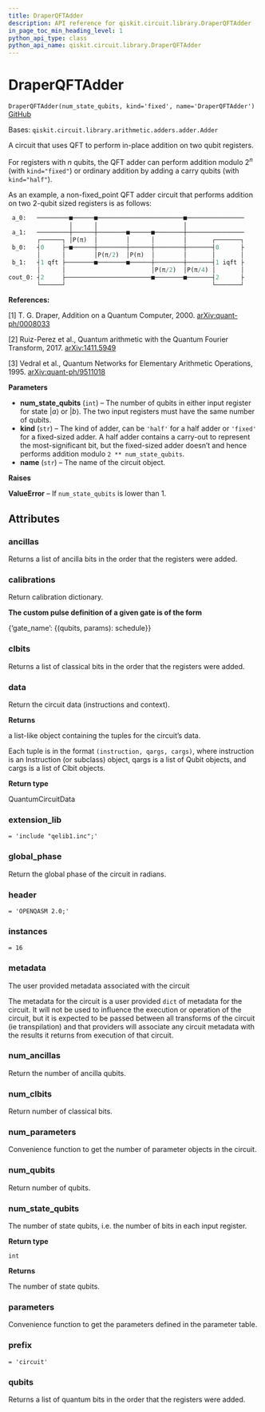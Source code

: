 ```yaml
---
title: DraperQFTAdder
description: API reference for qiskit.circuit.library.DraperQFTAdder
in_page_toc_min_heading_level: 1
python_api_type: class
python_api_name: qiskit.circuit.library.DraperQFTAdder
---
```


# DraperQFTAdder

<span id="qiskit.circuit.library.DraperQFTAdder" />

`DraperQFTAdder(num_state_qubits, kind='fixed', name='DraperQFTAdder')` [GitHub](https://github.com/qiskit/qiskit/tree/stable/0.18/qiskit/circuit/library/arithmetic/adders/draper_qft_adder.py "view source code")

Bases: `qiskit.circuit.library.arithmetic.adders.adder.Adder`

A circuit that uses QFT to perform in-place addition on two qubit registers.

For registers with $n$ qubits, the QFT adder can perform addition modulo $2^n$ (with `kind="fixed"`) or ordinary addition by adding a carry qubits (with `kind="half"`).

As an example, a non-fixed\_point QFT adder circuit that performs addition on two 2-qubit sized registers is as follows:

```python
 a_0:   ─────────■──────■────────────────────────■────────────────
                 │      │                        │
 a_1:   ─────────┼──────┼────────■──────■────────┼────────────────
        ┌──────┐ │P(π)  │        │      │        │       ┌───────┐
 b_0:   ┤0     ├─■──────┼────────┼──────┼────────┼───────┤0      ├
        │      │        │P(π/2)  │P(π)  │        │       │       │
 b_1:   ┤1 qft ├────────■────────■──────┼────────┼───────┤1 iqft ├
        │      │                        │P(π/2)  │P(π/4) │       │
cout_0: ┤2     ├────────────────────────■────────■───────┤2      ├
        └──────┘                                         └───────┘
```

**References:**

\[1] T. G. Draper, Addition on a Quantum Computer, 2000. [arXiv:quant-ph/0008033](https://arxiv.org/pdf/quant-ph/0008033.pdf)

\[2] Ruiz-Perez et al., Quantum arithmetic with the Quantum Fourier Transform, 2017. [arXiv:1411.5949](https://arxiv.org/pdf/1411.5949.pdf)

\[3] Vedral et al., Quantum Networks for Elementary Arithmetic Operations, 1995. [arXiv:quant-ph/9511018](https://arxiv.org/pdf/quant-ph/9511018.pdf)

**Parameters**

*   **num\_state\_qubits** (`int`) – The number of qubits in either input register for state $|a\rangle$ or $|b\rangle$. The two input registers must have the same number of qubits.
*   **kind** (`str`) – The kind of adder, can be `'half'` for a half adder or `'fixed'` for a fixed-sized adder. A half adder contains a carry-out to represent the most-significant bit, but the fixed-sized adder doesn’t and hence performs addition modulo `2 ** num_state_qubits`.
*   **name** (`str`) – The name of the circuit object.

**Raises**

**ValueError** – If `num_state_qubits` is lower than 1.

## Attributes

<span id="qiskit.circuit.library.DraperQFTAdder.ancillas" />

### ancillas

Returns a list of ancilla bits in the order that the registers were added.

<span id="qiskit.circuit.library.DraperQFTAdder.calibrations" />

### calibrations

Return calibration dictionary.

**The custom pulse definition of a given gate is of the form**

\{‘gate\_name’: \{(qubits, params): schedule}}

<span id="qiskit.circuit.library.DraperQFTAdder.clbits" />

### clbits

Returns a list of classical bits in the order that the registers were added.

<span id="qiskit.circuit.library.DraperQFTAdder.data" />

### data

Return the circuit data (instructions and context).

**Returns**

a list-like object containing the tuples for the circuit’s data.

Each tuple is in the format `(instruction, qargs, cargs)`, where instruction is an Instruction (or subclass) object, qargs is a list of Qubit objects, and cargs is a list of Clbit objects.

**Return type**

QuantumCircuitData

<span id="qiskit.circuit.library.DraperQFTAdder.extension_lib" />

### extension\_lib

`= 'include "qelib1.inc";'`

<span id="qiskit.circuit.library.DraperQFTAdder.global_phase" />

### global\_phase

Return the global phase of the circuit in radians.

<span id="qiskit.circuit.library.DraperQFTAdder.header" />

### header

`= 'OPENQASM 2.0;'`

<span id="qiskit.circuit.library.DraperQFTAdder.instances" />

### instances

`= 16`

<span id="qiskit.circuit.library.DraperQFTAdder.metadata" />

### metadata

The user provided metadata associated with the circuit

The metadata for the circuit is a user provided `dict` of metadata for the circuit. It will not be used to influence the execution or operation of the circuit, but it is expected to be passed between all transforms of the circuit (ie transpilation) and that providers will associate any circuit metadata with the results it returns from execution of that circuit.

<span id="qiskit.circuit.library.DraperQFTAdder.num_ancillas" />

### num\_ancillas

Return the number of ancilla qubits.

<span id="qiskit.circuit.library.DraperQFTAdder.num_clbits" />

### num\_clbits

Return number of classical bits.

<span id="qiskit.circuit.library.DraperQFTAdder.num_parameters" />

### num\_parameters

Convenience function to get the number of parameter objects in the circuit.

<span id="qiskit.circuit.library.DraperQFTAdder.num_qubits" />

### num\_qubits

Return number of qubits.

<span id="qiskit.circuit.library.DraperQFTAdder.num_state_qubits" />

### num\_state\_qubits

The number of state qubits, i.e. the number of bits in each input register.

**Return type**

`int`

**Returns**

The number of state qubits.

<span id="qiskit.circuit.library.DraperQFTAdder.parameters" />

### parameters

Convenience function to get the parameters defined in the parameter table.

<span id="qiskit.circuit.library.DraperQFTAdder.prefix" />

### prefix

`= 'circuit'`

<span id="qiskit.circuit.library.DraperQFTAdder.qubits" />

### qubits

Returns a list of quantum bits in the order that the registers were added.

